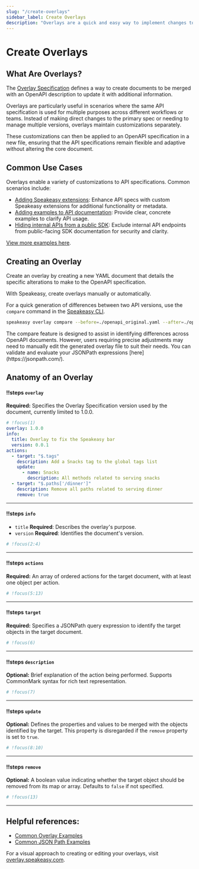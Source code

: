 ```yaml
---
slug: "/create-overlays"
sidebar_label: Create Overlays
description: "Overlays are a quick and easy way to implement changes to your OpenAPI / Swagger spec. We explain how they work and show you how to use overlays."
---
```



# Create Overlays

## What Are Overlays?

The [Overlay Specification](https://github.com/OAI/Overlay-Specification/tree/3f398c6d38ddb5b4e514bc6a5a5ec487a3293834) defines a way to create documents to be merged with an OpenAPI description to update it with additional information.

Overlays are particularly useful in scenarios where the same API specification is used for multiple purposes across different workflows or teams. Instead of making direct changes to the primary spec or needing to manage multiple versions, overlays maintain customizations separately.

These customizations can then be applied to an OpenAPI specification in a new file, ensuring that the API specifications remain flexible and adaptive without altering the core document.

## Common Use Cases

Overlays enable a variety of customizations to API specifications. Common scenarios include:

- [Adding Speakeasy extensions](/examples/sdk-generation/overlays/overlays#adding-speakeasy-extensions): Enhance API specs with custom Speakeasy extensions for additional functionality or metadata.
- [Adding examples to API documentation](/examples/sdk-generation/overlays/overlays#adding-examples-to-api-documentation): Provide clear, concrete examples to clarify API usage.
- [Hiding internal APIs from a public SDK](/examples/sdk-generation/overlays/overlays#hiding-internal-apis-from-a-public-sdk): Exclude internal API endpoints from public-facing SDK documentation for security and clarity.

[View more examples here](/examples/sdk-generation/overlays/overlays).

## Creating an Overlay

Create an overlay by creating a new YAML document that details the specific alterations to make to the OpenAPI specification.

With Speakeasy, create overlays manually or automatically.

For a quick generation of differences between two API versions, use the `compare` command in the [Speakeasy CLI](/docs/speakeasy-reference/cli/overlay/compare).

```bash
speakeasy overlay compare --before=./openapi_original.yaml --after=./openapi.yaml > overlay.yaml
```

<Callout title="Using compare" variant="info">
  The compare feature is designed to assist in identifying differences across
  OpenAPI documents. However, users requiring precise adjustments may need to
  manually edit the generated overlay file to suit their needs. You can validate
  and evaluate your JSONPath expressions [here](https://jsonpath.com/).
</Callout>

## Anatomy of an Overlay

<ScrollyCoding>

#### !!steps `overlay`

**Required:** Specifies the Overlay Specification version used by the document, currently limited to 1.0.0.

```yaml ! overlay.yaml
# !focus(1)
overlay: 1.0.0
info:
  title: Overlay to fix the Speakeasy bar
  version: 0.0.1
actions:
  - target: "$.tags"
    description: Add a Snacks tag to the global tags list
    update:
      - name: Snacks
        description: All methods related to serving snacks
  - target: "$.paths['/dinner']"
    description: Remove all paths related to serving dinner
    remove: true
```

---

#### !!steps `info`

- `title` **Required**: Describes the overlay's purpose.
- `version` **Required**: Identifies the document's version.

```yaml ! overlay.yaml
# !focus(2:4)
```

---

#### !!steps `actions`

**Required:** An array of ordered actions for the target document, with at least one object per action.

```yaml ! overlay.yaml
# !focus(5:13)
```

---

#### !!steps `target`

**Required:** Specifies a JSONPath query expression to identify the target objects in the target document.

```yaml ! overlay.yaml
# !focus(6)
```

---

#### !!steps `description`

**Optional:** Brief explanation of the action being performed. Supports CommonMark syntax for rich text representation.

```yaml ! overlay.yaml
# !focus(7)
```

---

#### !!steps `update`

**Optional:** Defines the properties and values to be merged with the objects identified by the target. This property is disregarded if the `remove` property is set to `true`.

```yaml ! overlay.yaml
# !focus(8:10)
```

---

#### !!steps `remove`

**Optional:** A boolean value indicating whether the target object should be removed from its map or array. Defaults to `false` if not specified.

```yaml ! overlay.yaml
# !focus(13)
```

---

</ScrollyCoding>

## Helpful references:

- [Common Overlay Examples](/examples/sdk-generation/overlays/overlays)
- [Common JSON Path Examples](/examples/sdk-generation/overlays/overlays)

<Callout title="Try Overlay Speakeasy" variant="info">
  For a visual approach to creating or editing your overlays, visit <a href="https://overlay.speakeasy.com/" target="_blank" rel="noopener noreferrer">overlay.speakeasy.com</a>.
</Callout>
